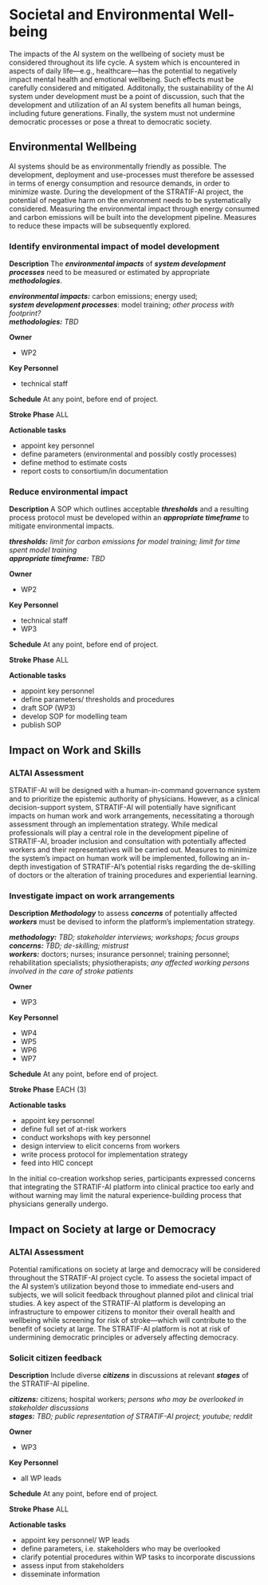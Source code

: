 # Societal and Environmental Well-being

The impacts of the AI system on the wellbeing of society must be considered throughout its life cycle. A system which is encountered in aspects of daily life---e.g., healthcare---has the potential to negatively impact mental health and emotional wellbeing. Such effects must be carefully considered and mitigated. Additonally, the sustainability of the AI system under development must be a point of discussion, such that the development and utilization of an AI system benefits all human beings, including future generations. Finally, the system must not undermine democratic processes or pose a threat to democratic society. 

## Environmental Wellbeing

AI systems should be as environmentally friendly as possible. The development, deployment and use-processes must therefore be assessed in terms of energy consumption and resource demands, in order to minimize waste. During the development of the STRATIF-AI project, the potential of negative harm on the environment needs to be systematically considered. Measuring the environmental impact through energy consumed and carbon emissions will be built into the development pipeline. Measures to reduce these impacts will be subsequently explored. 

### Identify environmental impact of model development

**Description** The ***environmental impacts*** of ***system development processes*** need to be measured or estimated by appropriate ***methodologies***.
 
***environmental impacts:*** carbon emissions; energy used;    
***system development processes***: model training; *other process with footprint?*   
***methodologies:*** *TBD*  
 
**Owner**  

* WP2

**Key Personnel**

* technical staff

**Schedule**  At any point, before end of project.  

**Stroke Phase** ALL

**Actionable tasks**  

* appoint key personnel
* define parameters (environmental and possibly costly processes)
* define method to estimate costs
* report costs to consortium/in documentation 

### Reduce environmental impact

**Description** A SOP which outlines acceptable ***thresholds*** and a resulting process protocol must be developed within an ***appropriate timeframe*** to mitigate environmental impacts. 
 
***thresholds:*** *limit for carbon emissions for model training; limit for time spent model training*  
***appropriate timeframe:*** *TBD*  

**Owner**  

* WP2

**Key Personnel**

* technical staff
* WP3

**Schedule**  At any point, before end of project.  

**Stroke Phase** ALL

**Actionable tasks**  

* appoint key personnel
* define parameters/ thresholds and procedures
* draft SOP (WP3)
* develop SOP for modelling team
* publish SOP

## Impact on Work and Skills

### ALTAI Assessment {.unnumbered}

STRATIF-AI will be designed with a human-in-command governance system and to prioritize the epistemic authority of physicians. However, as a clinical decision-support system, STRATIF-AI will potentially have significant impacts on human work and work arrangements, necessitating a thorough assessment through an implementation strategy. While medical professionals will play a central role in the development pipeline of STRATIF-AI, broader inclusion and consultation with potentially affected workers and their representatives will be carried out. Measures to minimize the system's impact on human work will be implemented, following an in-depth investigation of STRATIF-AI's potential risks regarding the de-skilling of doctors or the alteration of training procedures and experiential learning.

### Investigate impact on work arrangements

**Description** ***Methodology*** to assess ***concerns*** of potentially affected ***workers*** must be devised to inform the platform's implementation strategy. 
 
***methodology:*** *TBD; stakeholder interviews; workshops; focus groups*  
***concerns:*** *TBD; de-skilling; mistrust*  
***workers:*** doctors; nurses; insurance personnel; training personnel; rehabilitation specialists; physiotherapists; *any affected working persons involved in the care of stroke patients*  

**Owner**  

* WP3

**Key Personnel**

* WP4
* WP5
* WP6
* WP7

**Schedule**  At any point, before end of project.  

**Stroke Phase** EACH (3)

**Actionable tasks**  

* appoint key personnel
* define full set of at-risk workers
* conduct workshops with key personnel 
* design interview to elicit concerns from workers
* write process protocol for implementation strategy
* feed into HIC concept

::: {.callout-note}
In the initial co-creation workshop series, participants expressed concerns that integrating the STRATIF-AI platform into clinical practice too early and without warning may limit the natural experience-building process that physicians generally undergo.
:::

##  Impact on Society at large or Democracy

### ALTAI Assessment {.unnumbered}

Potential ramifications on society at large and democracy will be considered throughout the STRATIF-AI project cycle. To assess the societal impact of the AI system's utilization beyond those to immediate end-users and subjects, we will solicit feedback throughout planned pilot and clinical trial studies. A key aspect of the STRATIF-AI platform is developing an infrastructure to empower citizens to monitor their overall health and wellbeing while screening for risk of stroke---which will contribute to the benefit of society at large. The STRATIF-AI platform is not at risk of undermining democratic principles or adversely affecting democracy. 

### Solicit citizen feedback

**Description** Include diverse ***citizens*** in discussions at relevant ***stages*** of the STRATIF-AI pipeline. 
 
***citizens:*** citizens; hospital workers; *persons who may be overlooked in stakeholder discussions*  
***stages:*** *TBD; public representation of STRATIF-AI project; youtube; reddit*  

**Owner**  

* WP3

**Key Personnel**

* all WP leads

**Schedule**  At any point, before end of project.  

**Stroke Phase** ALL

**Actionable tasks**  

* appoint key personnel/ WP leads
* define parameters, i.e. stakeholders who may be overlooked
* clarify potential procedures within WP tasks to incorporate discussions
* assess input from stakeholders
* disseminate information 
